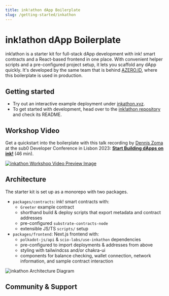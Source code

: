 ```yaml
---
title: ink!athon dApp Boilerplate
slug: /getting-started/inkathon 
---
```


# ink!athon dApp Boilerplate

ink!athon is a starter kit for full-stack dApp development with ink! smart contracts and a React-based frontend in one place. With convenient helper scripts and a pre-configured project setup, it lets you scaffold any dApp quickly. It's developed by the same team that is behind [AZERO.ID](https://azero.id), where this boilerplate is used in production.

## Getting started

* Try out an interactive example deployment under [inkathon.xyz](https://inkathon.xyz).
* To get started with development, head over to the [ink!athon repository](https://github.com/scio-labs/inkathon) and check its README.

## Workshop Video

Get a quickstart into the boilerplate with this talk recording by [Dennis Zoma](https://twitter.com/dennis_zoma) at the sub0 Developer Conference in Lisbon 2023: **[Start Building dApps on ink!](https://www.youtube.com/watch?v=SoNLZfsd0mQ)** (46 min).

[![inkathon Workshop Video Preview Image](/img/inkathon-workshop-video-preview.jpg)](https://www.youtube.com/watch?v=SoNLZfsd0mQ)

## Architecture

The starter kit is set up as a monorepo with two packages.

* `packages/contracts`: ink! smart contracts with:
  * `Greeter` example contract
  * shorthand build & deploy scripts that export metadata and contract addresses
  * pre-configured `substrate-contracts-node`
  * extensible JS/TS `scripts/` setup
* `packages/frontend`: Next.js frontend with:
  * `polkadot-js/api` & `scio-labs/use-inkathon` dependencies 
  * pre-configured to import deployments & addresses from above
  * styling with tailwindcss and/or chakra-ui
  * components for balance checking, wallet connection, network information, and sample contract interaction

![inkathon Architecture Diagram](/img/inkathon-architecture.jpg)


## Community & Support


<BigCTA
  title="Telegram Group"
  emphasized="Join"
  cta="the conversation"
  url="https://t.me/inkathon"
/>


